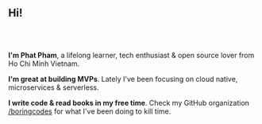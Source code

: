 <h2 style="margin-bottom: 4rem;">Hi!</h2>

**I'm Phat Pham**, a lifelong learner, tech enthusiast & open source lover from Ho Chi Minh Vietnam.

**I'm great at building MVPs**. Lately I've been focusing on cloud native, microservices & serverless.

**I write code & read books in my free time**. Check my GitHub organization [/boringcodes](https://github.com/boringcodes) for what I've been doing to kill time.
